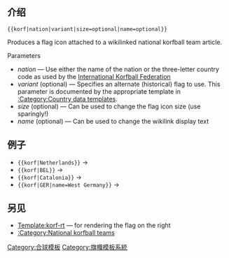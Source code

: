 ==介绍==
<tt><nowiki>{{korf|nation|variant|size=optional|name=optional}}</nowiki></tt>

Produces a flag icon attached to a wikilinked national korfball team article.
;Parameters
*''nation'' — Use either the name of the nation or the three-letter country code as used by the [[International Korfball Federation]]
*''variant'' (optional) — Specifies an alternate (historical) flag to use.  This parameter is documented by the appropriate template in [[:Category:Country data templates]].
*''size'' (optional) — Can be used to change the flag icon size (use sparingly!)
*''name'' (optional) — Can be used to change the wikilink display text

==例子==
*<tt><nowiki>{{korf|Netherlands}}</nowiki></tt> → {{korf|Netherlands}}
*<tt><nowiki>{{korf|BEL}}</nowiki></tt> → {{korf|BEL}}
*<tt><nowiki>{{korf|Catalonia}}</nowiki></tt> → {{korf|Catalonia}}
*<tt><nowiki>{{korf|GER|name=West Germany}}</nowiki></tt> → {{korf|GER|name=West Germany}}

==另见==
*[[Template:korf-rt]] — for rendering the flag on the right
*[[:Category:National korfball teams]]

<includeonly>
[[Category:合球模板]]
[[Category:旗幟模板系統]]
</includeonly>